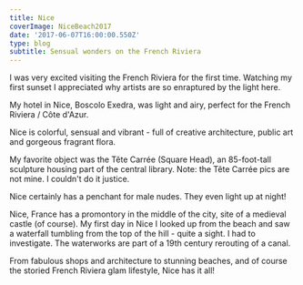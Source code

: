 ---
title: Nice
coverImage: NiceBeach2017
date: '2017-06-07T16:00:00.550Z'
type: blog
subtitle: Sensual wonders on the French Riviera
---

I was very excited visiting the French Riviera for the first time. Watching my first sunset I appreciated why artists are so enraptured by the light here.

<NiceBeach2017SlideShow />

My hotel in Nice, Boscolo Exedra, was light and airy, perfect for the French Riviera / Côte d'Azur.

<NiceHotel2017SlideShow />

Nice is colorful, sensual and vibrant - full of creative architecture, public art and gorgeous fragrant flora.

My favorite object was the Tête Carrée (Square Head), an 85-foot-tall sculpture housing part of the central library. Note: the Tête Carrée pics are not mine. I couldn't do it justice.

<NiceArtArchitecture2017SlideShow />

Nice certainly has a penchant for male nudes. They even light up at night!

<NiceNudes2017SlideShow />

Nice, France has a promontory in the middle of the city, site of a medieval castle (of course). My first day in Nice I looked up from the beach and saw a waterfall tumbling from the top of the hill - quite a sight. I had to investigate. The waterworks are part of a 19th century rerouting of a canal.

<NiceCastle2017SlideShow />

From fabulous shops and architecture to stunning beaches, and of course the storied French Riviera glam lifestyle, Nice has it all!

<Nice2017SlideShow />
